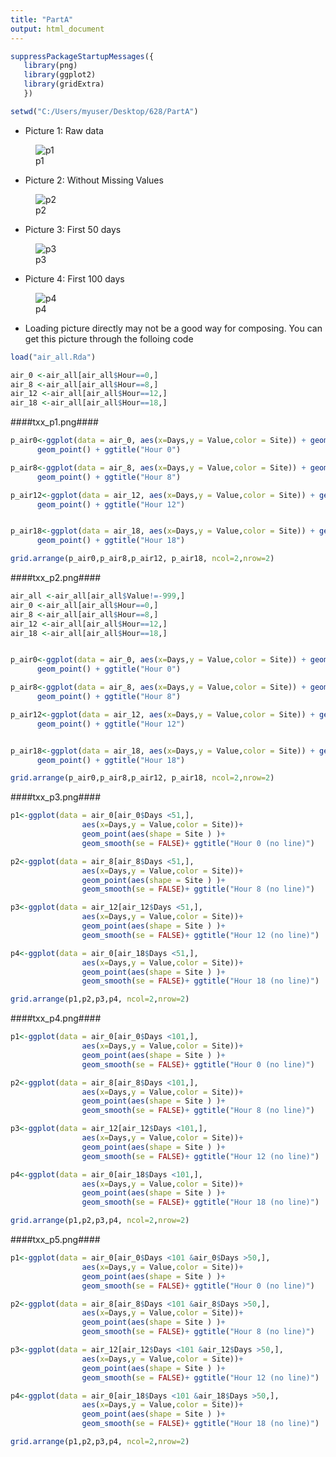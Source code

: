 ```yaml
---
title: "PartA"
output: html_document
---
```




```r
suppressPackageStartupMessages({
   library(png)
   library(ggplot2)
   library(gridExtra)
   })

setwd("C:/Users/myuser/Desktop/628/PartA")
```


- Picture 1: Raw data

![p1](txx_p1.png)

- Picture 2: Without Missing Values

![p2](txx_p2.png)

- Picture 3: First 50 days

![p3](txx_p3.png)

- Picture 4: First 100 days

![p4](txx_p4.png)

- Loading picture directly may not be a good way for composing. You can get this picture through the folloing code



```r
load("air_all.Rda")

air_0 <-air_all[air_all$Hour==0,]
air_8 <-air_all[air_all$Hour==8,]
air_12 <-air_all[air_all$Hour==12,]
air_18 <-air_all[air_all$Hour==18,]
```

####txx_p1.png####
```r
p_air0<-ggplot(data = air_0, aes(x=Days,y = Value,color = Site)) + geom_line() + 
      geom_point() + ggtitle("Hour 0")

p_air8<-ggplot(data = air_8, aes(x=Days,y = Value,color = Site)) + geom_line() + 
      geom_point() + ggtitle("Hour 8")      

p_air12<-ggplot(data = air_12, aes(x=Days,y = Value,color = Site)) + geom_line() + 
      geom_point() + ggtitle("Hour 12")     


p_air18<-ggplot(data = air_18, aes(x=Days,y = Value,color = Site)) + geom_line() + 
      geom_point() + ggtitle("Hour 18")  

grid.arrange(p_air0,p_air8,p_air12, p_air18, ncol=2,nrow=2)
```

####txx_p2.png####
```r
air_all <-air_all[air_all$Value!=-999,]
air_0 <-air_all[air_all$Hour==0,]
air_8 <-air_all[air_all$Hour==8,]
air_12 <-air_all[air_all$Hour==12,]
air_18 <-air_all[air_all$Hour==18,]


p_air0<-ggplot(data = air_0, aes(x=Days,y = Value,color = Site)) + geom_line() + 
      geom_point() + ggtitle("Hour 0")

p_air8<-ggplot(data = air_8, aes(x=Days,y = Value,color = Site)) + geom_line() + 
      geom_point() + ggtitle("Hour 8")      

p_air12<-ggplot(data = air_12, aes(x=Days,y = Value,color = Site)) + geom_line() + 
      geom_point() + ggtitle("Hour 12")     


p_air18<-ggplot(data = air_18, aes(x=Days,y = Value,color = Site)) + geom_line() + 
      geom_point() + ggtitle("Hour 18")  

grid.arrange(p_air0,p_air8,p_air12, p_air18, ncol=2,nrow=2)
```


####txx_p3.png####
```r
p1<-ggplot(data = air_0[air_0$Days <51,], 
                aes(x=Days,y = Value,color = Site))+ 
                geom_point(aes(shape = Site ) )+
                geom_smooth(se = FALSE)+ ggtitle("Hour 0 (no line)")

p2<-ggplot(data = air_8[air_8$Days <51,], 
                aes(x=Days,y = Value,color = Site))+ 
                geom_point(aes(shape = Site ) )+
                geom_smooth(se = FALSE)+ ggtitle("Hour 8 (no line)")

p3<-ggplot(data = air_12[air_12$Days <51,], 
                aes(x=Days,y = Value,color = Site))+ 
                geom_point(aes(shape = Site ) )+
                geom_smooth(se = FALSE)+ ggtitle("Hour 12 (no line)")

p4<-ggplot(data = air_0[air_18$Days <51,], 
                aes(x=Days,y = Value,color = Site))+ 
                geom_point(aes(shape = Site ) )+
                geom_smooth(se = FALSE)+ ggtitle("Hour 18 (no line)")

grid.arrange(p1,p2,p3,p4, ncol=2,nrow=2)

```

####txx_p4.png####
```r
p1<-ggplot(data = air_0[air_0$Days <101,], 
                aes(x=Days,y = Value,color = Site))+ 
                geom_point(aes(shape = Site ) )+
                geom_smooth(se = FALSE)+ ggtitle("Hour 0 (no line)")

p2<-ggplot(data = air_8[air_8$Days <101,], 
                aes(x=Days,y = Value,color = Site))+ 
                geom_point(aes(shape = Site ) )+
                geom_smooth(se = FALSE)+ ggtitle("Hour 8 (no line)")

p3<-ggplot(data = air_12[air_12$Days <101,], 
                aes(x=Days,y = Value,color = Site))+ 
                geom_point(aes(shape = Site ) )+
                geom_smooth(se = FALSE)+ ggtitle("Hour 12 (no line)")

p4<-ggplot(data = air_0[air_18$Days <101,], 
                aes(x=Days,y = Value,color = Site))+ 
                geom_point(aes(shape = Site ) )+
                geom_smooth(se = FALSE)+ ggtitle("Hour 18 (no line)")

grid.arrange(p1,p2,p3,p4, ncol=2,nrow=2)
```

####txx_p5.png####

```r
p1<-ggplot(data = air_0[air_0$Days <101 &air_0$Days >50,], 
                aes(x=Days,y = Value,color = Site))+ 
                geom_point(aes(shape = Site ) )+
                geom_smooth(se = FALSE)+ ggtitle("Hour 0 (no line)")

p2<-ggplot(data = air_8[air_8$Days <101 &air_8$Days >50,], 
                aes(x=Days,y = Value,color = Site))+ 
                geom_point(aes(shape = Site ) )+
                geom_smooth(se = FALSE)+ ggtitle("Hour 8 (no line)")

p3<-ggplot(data = air_12[air_12$Days <101 &air_12$Days >50,], 
                aes(x=Days,y = Value,color = Site))+ 
                geom_point(aes(shape = Site ) )+
                geom_smooth(se = FALSE)+ ggtitle("Hour 12 (no line)")

p4<-ggplot(data = air_0[air_18$Days <101 &air_18$Days >50,], 
                aes(x=Days,y = Value,color = Site))+ 
                geom_point(aes(shape = Site ) )+
                geom_smooth(se = FALSE)+ ggtitle("Hour 18 (no line)")

grid.arrange(p1,p2,p3,p4, ncol=2,nrow=2)
```